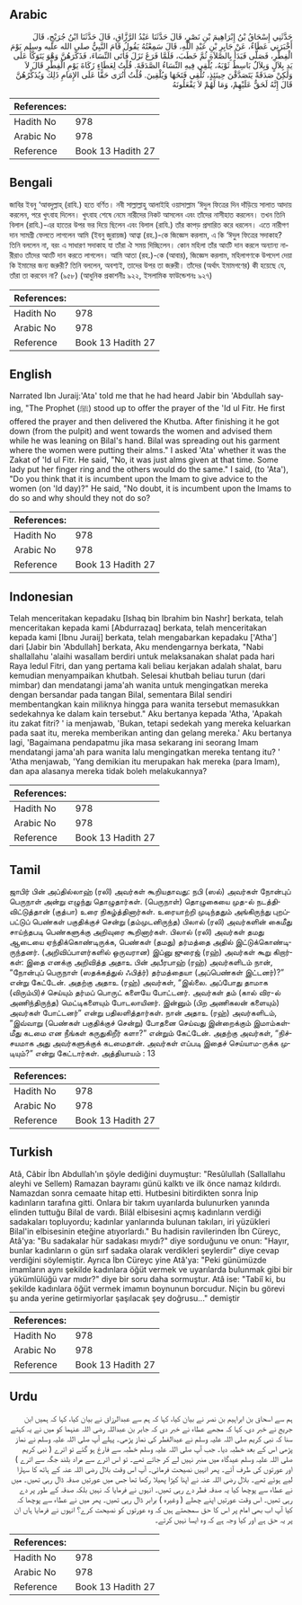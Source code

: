 ## Arabic

<div dir="rtl" lang="ar" style={{fontSize:'larger',backgroundColor:'#f8f9fa',padding:20}}>حَدَّثَنِي إِسْحَاقُ بْنُ إِبْرَاهِيمَ بْنِ نَصْرٍ، قَالَ حَدَّثَنَا عَبْدُ الرَّزَّاقِ، قَالَ حَدَّثَنَا ابْنُ جُرَيْجٍ، قَالَ أَخْبَرَنِي عَطَاءٌ، عَنْ جَابِرِ بْنِ عَبْدِ اللَّهِ، قَالَ سَمِعْتُهُ يَقُولُ قَامَ النَّبِيُّ صلى الله عليه وسلم يَوْمَ الْفِطْرِ، فَصَلَّى فَبَدَأَ بِالصَّلاَةِ ثُمَّ خَطَبَ، فَلَمَّا فَرَغَ نَزَلَ فَأَتَى النِّسَاءَ، فَذَكَّرَهُنَّ وَهْوَ يَتَوَكَّأُ عَلَى يَدِ بِلاَلٍ وَبِلاَلٌ بَاسِطٌ ثَوْبَهُ، يُلْقِي فِيهِ النِّسَاءُ الصَّدَقَةَ‏.‏ قُلْتُ لِعَطَاءٍ زَكَاةَ يَوْمِ الْفِطْرِ قَالَ لاَ وَلَكِنْ صَدَقَةً يَتَصَدَّقْنَ حِينَئِذٍ، تُلْقِي فَتَخَهَا وَيُلْقِينَ‏.‏ قُلْتُ أَتُرَى حَقًّا عَلَى الإِمَامِ ذَلِكَ وَيُذَكِّرُهُنَّ قَالَ إِنَّهُ لَحَقٌّ عَلَيْهِمْ، وَمَا لَهُمْ لاَ يَفْعَلُونَهُ</div><div style={{backgroundColor:'#f8f9fa',padding:20, marginBottom: 10}}><table>
        <thead>
          <tr>
            <th>References:</th>
            <th></th>
          </tr>
        </thead>
        <tbody><tr><td>Hadith No</td><td>978</td></tr><tr><td>Arabic No</td><td>978</td></tr><tr><td>Reference</td><td>Book 13 Hadith 27</td></tr></tbody></table></div>

## Bengali

<div dir="ltr" lang="bn" style={{fontSize:'larger',backgroundColor:'#f8f9fa',padding:20}}>জাবির ইবনু ‘আবদুল্লাহ্ (রাযি.) হতে বর্ণিত। নবী সাল্লাল্লাহু আলাইহি ওয়াসাল্লাম ‘ঈদুল ফিত্রের দিন দাঁড়িয়ে সালাত আদায় করলেন, পরে খুৎবাহ দিলেন। খুৎবাহ শেষে নেমে নারীদের নিকট আসলেন এবং তাঁদের নাসীহাত করলেন। তখন তিনি বিলাল (রাযি.)-এর হাতের উপর ভর দিয়ে ছিলেন এবং বিলাল (রাযি.) তাঁর কাপড় প্রসারিত করে ধরলেন। এতে নারীগণ দান সামগ্রী ফেলতে লাগলেন আমি (ইবনু জুরায়জ) আত্বা (রহ.)-কে জিজ্ঞেস করলাম, এ কি ‘ঈদুল ফিত্রের সদাকাহ? তিনি বললেন না, বরং এ সাধারণ সদাকাহ যা তাঁরা ঐ সময় দিচ্ছিলেন। কোন মহিলা তাঁর আংটি দান করলে অন্যান্য নারীরাও তাঁদের আংটি দান করতে লাগলেন। আমি আতা (রহ.)-কে (আবার), জিজ্ঞেস করলাম, মহিলাগণকে উপদেশ দেয়া কি ইমামের জন্য জরুরী? তিনি বললেন, অবশ্যই, তাদের উপর তা জরুরী। তাঁদের (অর্থাৎ ইমামগণের) কী হয়েছে যে, তাঁরা তা করবেন না? (৯৫৮) (আধুনিক প্রকাশনীঃ ৯২২, ইসলামিক ফাউন্ডেশনঃ ৯২৭)</div><div style={{backgroundColor:'#f8f9fa',padding:20, marginBottom: 10}}><table>
        <thead>
          <tr>
            <th>References:</th>
            <th></th>
          </tr>
        </thead>
        <tbody><tr><td>Hadith No</td><td>978</td></tr><tr><td>Arabic No</td><td>978</td></tr><tr><td>Reference</td><td>Book 13 Hadith 27</td></tr></tbody></table></div>

## English

<div dir="ltr" lang="en" style={{fontSize:'larger',backgroundColor:'#f8f9fa',padding:20}}>Narrated Ibn Juraij:'Ata' told me that he had heard Jabir bin 'Abdullah saying, "The Prophet (ﷺ) stood up to offer the prayer of the 'Id ul Fitr. He first offered the prayer and then delivered the Khutba. After finishing it he got down (from the pulpit) and went towards the women and advised them while he was leaning on Bilal's hand. Bilal was spreading out his garment where the women were putting their alms." I asked 'Ata' whether it was the Zakat of 'Id ul Fitr. He said, "No, it was just alms given at that time. Some lady put her finger ring and the others would do the same." I said, (to 'Ata'), "Do you think that it is incumbent upon the Imam to give advice to the women (on 'Id day)?" He said, "No doubt, it is incumbent upon the Imams to do so and why should they not do so?</div><div style={{backgroundColor:'#f8f9fa',padding:20, marginBottom: 10}}><table>
        <thead>
          <tr>
            <th>References:</th>
            <th></th>
          </tr>
        </thead>
        <tbody><tr><td>Hadith No</td><td>978</td></tr><tr><td>Arabic No</td><td>978</td></tr><tr><td>Reference</td><td>Book 13 Hadith 27</td></tr></tbody></table></div>

## Indonesian

<div dir="ltr" lang="id" style={{fontSize:'larger',backgroundColor:'#f8f9fa',padding:20}}>Telah menceritakan kepadaku [Ishaq bin Ibrahim bin Nashr] berkata, telah menceritakan kepada kami [Abdurrazaq] berkata, telah menceritakan kepada kami [Ibnu Juraij] berkata, telah mengabarkan kepadaku ['Atha'] dari [Jabir bin 'Abdullah] berkata, Aku mendengarnya berkata, "Nabi shallallahu 'alaihi wasallam berdiri untuk melaksanakan shalat pada hari Raya Iedul Fitri, dan yang pertama kali beliau kerjakan adalah shalat, baru kemudian menyampaikan khutbah. Selesai khutbah beliau turun (dari mimbar) dan mendatangi jama'ah wanita untuk mengingatkan mereka dengan bersandar pada tangan Bilal, sementara Bilal sendiri membentangkan kain miliknya hingga para wanita tersebut memasukkan sedekahnya ke dalam kain tersebut." Aku bertanya kepada 'Atha, 'Apakah itu zakat fitri? ' ia menjawab, 'Bukan, tetapi sedekah yang mereka keluarkan pada saat itu, mereka memberikan anting dan gelang mereka.' Aku bertanya lagi, 'Bagaimana pendapatmu jika masa sekarang ini seorang Imam mendatangi jama'ah para wanita lalu mengingatkan mereka tentang itu? ' 'Atha menjawab, 'Yang demikian itu merupakan hak mereka (para Imam), dan apa alasanya mereka tidak boleh melakukannya?</div><div style={{backgroundColor:'#f8f9fa',padding:20, marginBottom: 10}}><table>
        <thead>
          <tr>
            <th>References:</th>
            <th></th>
          </tr>
        </thead>
        <tbody><tr><td>Hadith No</td><td>978</td></tr><tr><td>Arabic No</td><td>978</td></tr><tr><td>Reference</td><td>Book 13 Hadith 27</td></tr></tbody></table></div>

## Tamil

<div dir="ltr" lang="ta" style={{fontSize:'larger',backgroundColor:'#f8f9fa',padding:20}}>ஜாபிர் பின் அப்தில்லாஹ் (ரலி) அவர்கள் கூறியதாவது: நபி (ஸல்) அவர்கள் நோன்புப் பெருநாள் அன்று எழுந்து தொழுதார்கள். (பெருநாள்) தொழுகையை முத-ல் நடத்திவிட்டுத்தான் (குத்பா) உரை நிகழ்த்தினார்கள். உரையாற்றி முடிந்ததும் அங்கிருந்து புறப்பட்டுப் பெண்கள் பகுதிக்குச் சென்று (தம்முடனிருந்த) பிலால் (ரலி) அவர்களின் கைமீது சாய்ந்தபடி பெண்களுக்கு அறிவுரை கூறினார்கள். பிலால் (ரலி) அவர்கள் தமது ஆடையை ஏந்திக்கொண்டிருக்க, பெண்கள் (தமது) தர்மத்தை அதில் இட்டுக்கொண்டிருந்தனர். (அறிவிப்பாளர்களில் ஒருவரான) இப்னு ஜுரைஜ் (ரஹ்) அவர்கள் கூறு கிறார்கள்: இதை எனக்கு அறிவித்த அதாஉ பின் அபீரபாஹ் (ரஹ்) அவர்களிடம் நான், “நோன்புப் பெருநாள் (ஸதக்கத்துல் ஃபித்ர்) தர்மத்தையா (அப்பெண்கள் இட்டனர்)?” என்று கேட்டேன். அதற்கு அதாஉ (ரஹ்) அவர்கள், “இல்லை. அப்போது தாமாக (விரும்பி)ச் செய்யும் தர்மப் பொருட் களையே போட்டனர். அவர்கள் தம் (கால் விர-ல் அணிந்திருந்த) மெட்டிகளையும் போடலாயினர். இன்னும் (பிற அணிகலன் களையும்) அவர்கள் போட்டனர்” என்று பதிலளித்தார்கள். நான் அதாஉ (ரஹ்) அவர்களிடம், “இவ்வாறு (பெண்கள் பகுதிக்குச் சென்று) போதனை செய்வது இன்றைக்கும் இமாம்கள்மீது கடமை என நீங்கள் கருதுகிறீர் களா?” என்றும் கேட்டேன். அதற்கு அவர்கள், “நிச்சயமாக அது அவர்களுக்குக் கடமைதான். அவர்கள் எப்படி இதைச் செய்யாம-ருக்க முடியும்?” என்று கேட்டார்கள். அத்தியாயம் : 13</div><div style={{backgroundColor:'#f8f9fa',padding:20, marginBottom: 10}}><table>
        <thead>
          <tr>
            <th>References:</th>
            <th></th>
          </tr>
        </thead>
        <tbody><tr><td>Hadith No</td><td>978</td></tr><tr><td>Arabic No</td><td>978</td></tr><tr><td>Reference</td><td>Book 13 Hadith 27</td></tr></tbody></table></div>

## Turkish

<div dir="ltr" lang="tr" style={{fontSize:'larger',backgroundColor:'#f8f9fa',padding:20}}>Atâ, Câbir İbn Abdullah'ın şöyle dediğini duymuştur: "Resûlullah (Sallallahu aleyhi ve Sellem) Ramazan bayramı günü kalktı ve ilk önce namaz kıldırdı. Namazdan sonra cemaate hitap etti. Hutbesini bitirdikten sonra İnip kadınların tarafına gitti. Onlara bir takım uyarılarda bulunurken yanında elinden tuttuğu Bilal de vardı. Bilâl elbisesini açmış kadınların verdiği sadakaları topluyordu; kadınlar yanlarında bulunan takıları, iri yüzükleri Bilal'in elbisesinin eteğine atıyorlardı." Bu hadisin ravilerinden İbn Cüreyc, Atâ'ya: "Bu sadakalar hür sadakası mıydı?" diye sorduğunu ve onun: "Hayır, bunlar kadınların o gün sırf sadaka olarak verdikleri şeylerdir" diye cevap verdiğini söylemiştir. Ayrıca İbn Cüreyc yine Atâ'ya: "Peki günümüzde imamların aynı şekilde kadınlara öğüt vermek ve uyarılarda bulunmak gibi bir yükümlülüğü var mıdır?" diye bir soru daha sormuştur. Atâ ise: "Tabiî ki, bu şekilde kadınlara öğüt vermek imamın boynunun borcudur. Niçin bu görevi şu anda yerine getirmiyorlar şaşılacak şey doğrusu..." demiştir</div><div style={{backgroundColor:'#f8f9fa',padding:20, marginBottom: 10}}><table>
        <thead>
          <tr>
            <th>References:</th>
            <th></th>
          </tr>
        </thead>
        <tbody><tr><td>Hadith No</td><td>978</td></tr><tr><td>Arabic No</td><td>978</td></tr><tr><td>Reference</td><td>Book 13 Hadith 27</td></tr></tbody></table></div>

## Urdu

<div dir="rtl" lang="ur" style={{fontSize:'larger',backgroundColor:'#f8f9fa',padding:20}}>ہم سے اسحاق بن ابراہیم بن نصر نے بیان کیا، کہا کہ ہم سے عبدالرزاق نے بیان کیا، کہا کہ ہمیں ابن جریج نے خبر دی، کہا کہ مجھے عطاء نے خبر دی کہ جابر بن عبداللہ رضی اللہ عنہما کو میں نے یہ کہتے سنا کہ نبی کریم صلی اللہ علیہ وسلم نے عیدالفطر کی نماز پڑھی۔ پہلے آپ صلی اللہ علیہ وسلم نے نماز پڑھی اس کے بعد خطبہ دیا۔ جب آپ صلی اللہ علیہ وسلم خطبہ سے فارغ ہو گئے تو اترے ( نبی کریم صلی اللہ علیہ وسلم عیدگاہ میں منبر نہیں لے کر جاتے تھے۔ تو اس اترے سے مراد بلند جگہ سے اترے ) اور عورتوں کی طرف آئے۔ پھر انہیں نصیحت فرمائی۔ آپ اس وقت بلال رضی اللہ عنہ کے ہاتھ کا سہارا لیے ہوئے تھے۔ بلال رضی اللہ عنہ نے اپنا کپڑا پھیلا رکھا تھا جس میں عورتیں صدقہ ڈال رہی تھیں۔ میں نے عطاء سے پوچھا کیا یہ صدقہ فطر دے رہی تھیں۔ انہوں نے فرمایا کہ نہیں بلکہ صدقہ کے طور پر دے رہی تھیں۔ اس وقت عورتیں اپنے چھلے ( وغیرہ ) برابر ڈال رہی تھیں۔ پھر میں نے عطاء سے پوچھا کہ کیا آپ اب بھی امام پر اس کا حق سمجھتے ہیں کہ وہ عورتوں کو نصیحت کرے؟ انہوں نے فرمایا ہاں ان پر یہ حق ہے اور کیا وجہ ہے کہ وہ ایسا نہیں کرتے۔</div><div style={{backgroundColor:'#f8f9fa',padding:20, marginBottom: 10}}><table>
        <thead>
          <tr>
            <th>References:</th>
            <th></th>
          </tr>
        </thead>
        <tbody><tr><td>Hadith No</td><td>978</td></tr><tr><td>Arabic No</td><td>978</td></tr><tr><td>Reference</td><td>Book 13 Hadith 27</td></tr></tbody></table></div>